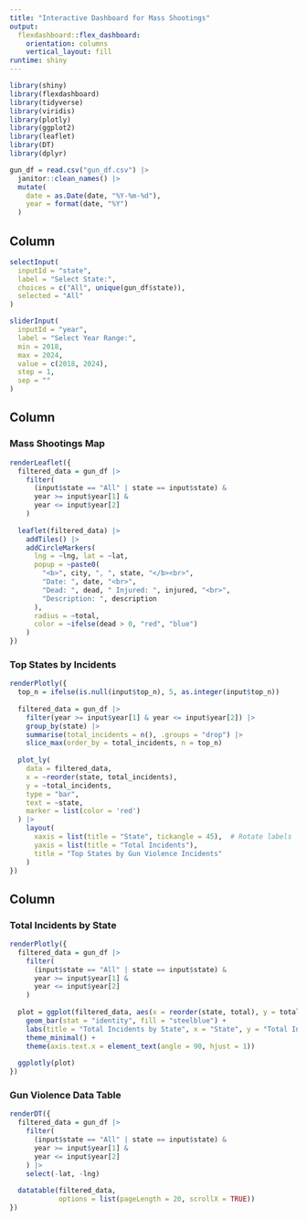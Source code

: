 ```yaml
---
title: "Interactive Dashboard for Mass Shootings"
output: 
  flexdashboard::flex_dashboard:
    orientation: columns
    vertical_layout: fill
runtime: shiny
---
```


```r
library(shiny)
library(flexdashboard)
library(tidyverse)
library(viridis)
library(plotly)
library(ggplot2)
library(leaflet)
library(DT)
library(dplyr)
```

```r
gun_df = read.csv("gun_df.csv") |>
  janitor::clean_names() |>
  mutate(
    date = as.Date(date, "%Y-%m-%d"),
    year = format(date, "%Y")
  )
```


Column {.sidebar}
-----------------------------------------------------------------------

```r
selectInput(
  inputId = "state", 
  label = "Select State:", 
  choices = c("All", unique(gun_df$state)), 
  selected = "All"
)

sliderInput(
  inputId = "year", 
  label = "Select Year Range:", 
  min = 2018, 
  max = 2024, 
  value = c(2018, 2024), 
  step = 1, 
  sep = ""
)
```


Column {data-width=350}
-----------------------------------------------------------------------

### Mass Shootings Map 

```r
renderLeaflet({
  filtered_data = gun_df |>
    filter(
      (input$state == "All" | state == input$state) &
      year >= input$year[1] &
      year <= input$year[2]
    )
  
  leaflet(filtered_data) |>
    addTiles() |>
    addCircleMarkers(
      lng = ~lng, lat = ~lat,  
      popup = ~paste0(
        "<b>", city, ", ", state, "</b><br>",
        "Date: ", date, "<br>",
        "Dead: ", dead, " Injured: ", injured, "<br>",
        "Description: ", description
      ),
      radius = ~total,
      color = ~ifelse(dead > 0, "red", "blue")
    )
})
```

### Top States by Incidents

```r
renderPlotly({
  top_n = ifelse(is.null(input$top_n), 5, as.integer(input$top_n))
  
  filtered_data = gun_df |>
    filter(year >= input$year[1] & year <= input$year[2]) |>
    group_by(state) |>
    summarise(total_incidents = n(), .groups = "drop") |>
    slice_max(order_by = total_incidents, n = top_n)
  
  plot_ly(
    data = filtered_data,
    x = ~reorder(state, total_incidents),
    y = ~total_incidents,
    type = "bar",
    text = ~state,
    marker = list(color = 'red')
  ) |>
    layout(
      xaxis = list(title = "State", tickangle = 45),  # Rotate labels
      yaxis = list(title = "Total Incidents"),
      title = "Top States by Gun Violence Incidents"
    )
})
```


Column {data-width=350}
-----------------------------------------------------------------------

### Total Incidents by State

```r
renderPlotly({
  filtered_data = gun_df |>
    filter(
      (input$state == "All" | state == input$state) &
      year >= input$year[1] &
      year <= input$year[2]
    )
  
  plot = ggplot(filtered_data, aes(x = reorder(state, total), y = total)) +
    geom_bar(stat = "identity", fill = "steelblue") +
    labs(title = "Total Incidents by State", x = "State", y = "Total Incidents") +
    theme_minimal() +
    theme(axis.text.x = element_text(angle = 90, hjust = 1))  
  
  ggplotly(plot)
})
```

### Gun Violence Data Table

```r
renderDT({
  filtered_data = gun_df |>
    filter(
      (input$state == "All" | state == input$state) &
      year >= input$year[1] &
      year <= input$year[2]
    ) |>
    select(-lat, -lng)  
  
  datatable(filtered_data, 
            options = list(pageLength = 20, scrollX = TRUE))
})
```

